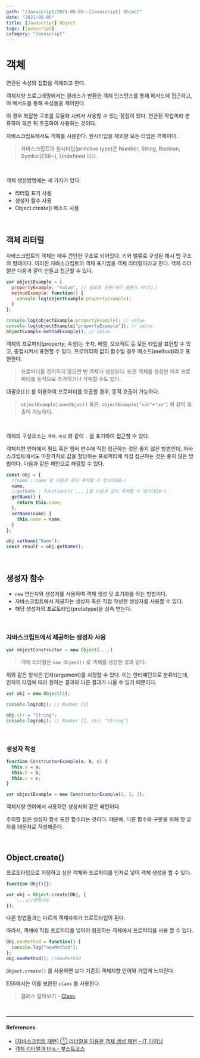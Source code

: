 ---
path: "/Javascript/2021-05-05--[Javascript] Object"
date: "2021-05-05"
title: [Javascript] Object
tags: [javascript]
category: "Javascript"
---

# 객체

연관된 속성의 집합을 객체라고 한다.

객체지향 프로그래밍에서는 클래스가 반환한 객체 인스턴스를 통해 메서드에 접근하고, 이 메서드를 통해 속성들을 제어한다.

이 경우 복잡한 구조를 모듈화 시켜서 사용할 수 있는 장점이 있다. 연관된 작업끼리 분류하여 묶은 뒤 호출하여 사용하는 것이다.

자바스크립트에서도 객체를 사용한다. 원시타입을 제외한 모든 타입은 객체이다.

> 자바스크립트의 원시타입(primitive type)은 Number, String, Boolean, Symbol(ES6~), Undefined 이다.

<br/>

객체 생성방법에는 세 가지가 있다.

- 리터럴 표기 사용
- 생성자 함수 사용
- Object.create() 메소드 사용

<br/>

## 객체 리터럴

자바스크립트의 객체는 매우 간단한 구조로 되어있다. 키와 밸류로 구성된 해시 맵 구조의 형태이다. 이러한 자바스크립트의 객체 표기법을 객체 리터럴이라고 한다. 객체 리터럴은 다음과 같이 만들고 접근할 수 있다.

```js
var objectExample = {
  propertyExample: "value", // 쉼표로 구분(세미 콜론이 아니다.)
  methodExample: function() {
    console.log(objectExample.propertyExample);
  }
};

console.log(objectExample.propertyExample); // value
console.log(objectExample["propertyExample"]); // value
objectExample.methodExample(); // value
```

객체의 프로퍼티(property; 속성)는 숫자, 배열, 오브젝트 등 모든 타입을 표현할 수 있고, 중첩시켜서 표현할 수 있다. 프로퍼티의 값이 함수일 경우 메소드(method)라고 표현한다.

> 프로퍼티를 정의하지 않으면 빈 객체가 생성된다. 또한 객체를 생성한 이후 프로퍼티를 동적으로 추가하거나 삭제할 수도 있다.

대괄호(`[]`) 를 이용하여 프로퍼티를 호출할 경우, 동적 호출이 가능하다.

> `objectExample[someObject]` 혹은, `objectExample["val"+"ue"]` 와 같이 호출이 가능하다.

<br/>

객체의 구성요소는 `객체.속성` 와 같이 `.` 을 표기하여 접근할 수 있다.

객체지향 언어에서 필드 혹은 멤버 변수에 직접 접근하는 것은 좋지 않은 방법인데, 자바 스크립트에서도 마찬가지로 값을 할당하는 프로퍼티에 직접 접근하는 것은 좋지 않은 방법이다. 다음과 같은 패턴으로 해결할 수 있다.

```js
const obj = {
  //name : name 을 다음과 같이 축약할 수 있다(ES6~)
  name,
  //getName : function(){ ... }을 다음과 같이 축약할 수 있다(ES6~).
  getName() {
    return this.name;
  },
  setName(name) {
    this.name = name;
  }
};

obj.setName("Name");
const result = obj.getName();
```

<br/>

## 생성자 함수

- `new` 연산자와 생성자를 사용하여 객체 생성 및 초기화를 하는 방법이다.
- 자바스크립트에서 제공하는 생성자 혹은 직접 작성한 생성자를 사용할 수 있다.
- 해당 생성자의 프로토타입(prototype)을 상속 받는다.

<br/>

### 자바스크립트에서 제공하는 생성자 사용

```js
var objectConstructor = new Object(...;)
```

> 객체 리터럴은 `new Object()` 로 객체를 생성한 것과 같다.

위와 같은 방식은 인자(argument)를 지정할 수 있다. 이는 안티패턴으로 분류되는데, 인자의 타입에 따라 원하는 결과와 다른 결과가 나올 수 있기 때문이다.

```js
var obj = new Object(1);

console.log(obj); // Number {1}

obj.str = "String";
console.log(obj); // Number {1, str: "String"}
```

<br/>

### 생성자 작성

```js
function ConstructorExample(a, b, c) {
  this.a = a;
  this.b = b;
  this.c = c;
}

var objectExample = new ConstructorExample(1, 2, 3);
```

객체지향 언어에서 사용하던 생성자와 같은 패턴이다.

주의할 점은 생성자 함수 또한 함수라는 것이다. 때문에, 다른 함수와 구분을 위해 첫 글자를 대문자로 작성해준다.

<br/>

## Object.create()

프로토타입으로 지정하고 싶은 객체와 프로퍼티를 인자로 넣어 객체 생성을 할 수 있다.

```js
function Obj(){};

var obj = Object.create(Obj, {
    ...;//생략가능
});
```

다른 방법들과는 다르게 객체자체가 프로토타입이 된다.

따라서, 객체에 직접 프로퍼티를 넣어야 참조하는 객체에서 프로퍼티를 사용 할 수 있다.

```js
Obj.newMethod = function() {
  console.log("newMethod");
};
obj.newMethod(); //newMethod
```

`Object.create()` 를 사용하면 보다 기존의 객체지향 언어와 가깝게 느껴진다.

ES6에서는 이를 보완한 `class` 를 사용한다.

> 클래스 알아보기 - [Class](https://github.com/Im-D/Dev-Docs/blob/master/Javascript/B_Class.md)

<br/>

---

#### References

- [[자바스크립트 패턴] ① 리터럴을 이용한 객체 생성 패턴 - IT 마이닝](https://itmining.tistory.com/73)
- [객체 리터럴과 this - 부스트코스](https://www.edwith.org/boostcourse-web/lecture/16779/)
